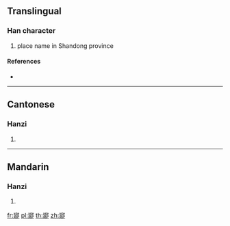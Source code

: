 {{character info/new}}
==Translingual==

===Han character===
{{Han char|rn=163|rad=邑|as=07|sn=10|four=17427|canj=NMNL}}

# place name in Shandong province

====References====
* {{Han ref|kx=1271.140|dkj=39408|dj=1770.100|hdz=63768.050|uh=90D4|ud=37076|bh=D7EE|bd=55278}}

----

==Cantonese==

===Hanzi===
{{yue-hanzi|jyut=|y=yin4}}

# {{defn|lang=yue|sort=邑07}}

----

==Mandarin==

===Hanzi===
{{cmn-hanzi|pin=[[yán]] ([[yan2]])|wg=yen<sup>2</sup>}}

# {{defn|lang=cmn|sort=邑07}}

[[fr:郔]]
[[pl:郔]]
[[th:郔]]
[[zh:郔]]